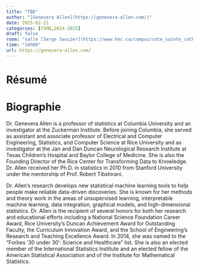 ```yaml
---
title: "TBD"
author: "[Genevera Allen](https://genevera-allen.com/)"
date: 2025-02-21
categories: [CSMQ,2024-2025]
draft: false
room: "salle [Serge Saucier](https://www.hec.ca/campus/cote_sainte_catherine/1er_etage/salles_cours/serge-saucier.html)"
time: "14h00"
url: https://genevera-allen.com/
---
```


# Résumé


# Biographie

Dr. Genevera Allen is a professor of statistics at Columbia University and an investigator at the Zuckerman Institute. Before joining Columbia, she served as assistant and associate professor of Electrical and Computer Engineering, Statistics, and Computer Science at Rice University and as investigator at the Jan and Dan Duncan Neurological Research Institute at Texas Children's Hospital and Baylor College of Medicine. She is also the Founding Director of the Rice Center for Transforming Data to Knowledge. Dr. Allen received her Ph.D. in statistics in 2010 from Stanford University under the mentorship of Prof. Robert Tibshirani.

Dr. Allen's research develops new statistical machine learning tools to help people make reliable data-driven discoveries. She is known for her methods and theory work in the areas of unsupervised learning, interpretable machine learning, data integration, graphical models, and high-dimensional statistics. Dr. Allen is the recipient of several honors for both her research and educational efforts including a National Science Foundation Career Award, Rice University’s Duncan Achievement Award for Outstanding Faculty, the Curriculum Innovation Award, and the School of Engineering’s Research and Teaching Excellence Award.  In 2014, she was named to the “Forbes ’30 under 30′: Science and Healthcare” list.  She is also an elected member of the International Statistics Institute and an elected fellow of the American Statistical Association and of the Institute for Mathematical Statistics. 
